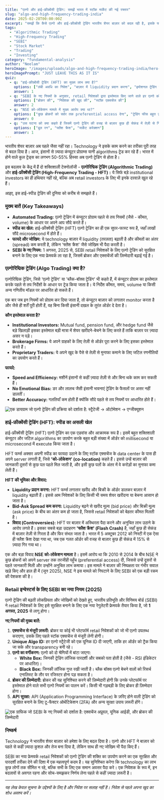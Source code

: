 ```yaml
---
title: "एल्गो और हाई-फ्रीक्वेंसी ट्रेडिंग: समझें भारत में स्टॉक मार्केट की नई रफ्तार"
slug: "algo-and-high-frequency-trading-india"
date: 2025-02-28T00:00:00Z
excerpt: "समझें कि कैसे एल्गो और हाई-फ्रीक्वेंसी ट्रेडिंग भारतीय शेयर बाज़ार को बदल रही है, इसके फायदे, जोखिम और SEBI के नए नियम क्या हैं।"
tags:
  - "Algorithmic Trading"
  - "High-Frequency Trading"
  - "SEBI"
  - "Stock Market"
  - "Trading"
  - "Investing"
category: "fundamental-analysis"
author: "Neelam"
heroImage: "/images/uploads/algo-and-high-frequency-trading-india/hero-image.jpg"
heroImagePrompt: "JUST LEAVE THIS AS IT IS"
quiz:
  - q: "हाई-फ्रीक्वेंसी ट्रेडिंग (HFT) का मुख्य लाभ क्या है?"
    options: ["लंबी अवधि का निवेश", "बाज़ार में liquidity प्रदान करना", "इमोशनल ट्रेडिंग को बढ़ावा देना"]
    answer: 1
  - q: "SEBI के नए नियमों के अनुसार, retail निवेशकों द्वारा इस्तेमाल किए जाने वाले हर एल्गो को किसकी मंजूरी लेनी होगी?"
    options: ["ब्रोकर की", "निवेशक की खुद की", "स्टॉक एक्सचेंज की"]
    answer: 2
  - q: "NSE को-लोकेशन मामले में मुख्य आरोप क्या था?"
    options: ["कुछ ब्रोकरों को सर्वर तक preferential access देना", "ट्रेडिंग फीस बहुत ज़्यादा बढ़ाना", "गलत स्टॉक टिप्स देना"]
    answer: 0
  - q: "उस घटना को क्या कहते हैं जिसमें एल्गो ट्रेडिंग की वजह से बाज़ार कुछ ही सेकंड में तेज़ी से गिरकर वापस संभल जाता है?"
    options: ["बुल रन", "फ्लैश क्रैश", "मार्केट करेक्शन"]
    answer: 1
---
```


भारतीय शेयर बाज़ार अब पहले जैसा नहीं रहा। Technology ने इसके काम करने का तरीका पूरी तरह से बदल दिया है। आज, इंसानों से ज़्यादा कंप्यूटर प्रोग्राम्स यानी algorithms ट्रेड कर रहे हैं। भारत में होने वाले कुल ट्रेड्स का लगभग 50-55% हिस्सा अब एल्गो ट्रेडिंग से होता है।

इस बदलाव के केंद्र में हैं दो शक्तिशाली टेक्नोलॉजी - **एल्गोरिद्मिक ट्रेडिंग (Algorithmic Trading)** और **हाई-फ्रीक्वेंसी ट्रेडिंग (High-Frequency Trading - HFT)**। ये सिर्फ बड़े institutional investors का ही हथियार नहीं रहे, बल्कि अब retail investors के लिए भी इनके दरवाज़े खुल रहे हैं।

आइए, इस हाई-स्पीड ट्रेडिंग की दुनिया को करीब से समझते हैं।

### मुख्य बातें (Key Takeaways)

*   **Automated Trading:** एल्गो ट्रेडिंग में कंप्यूटर प्रोग्राम पहले से तय नियमों (जैसे - कीमत, volume) के आधार पर अपने आप सौदे करते हैं।
*   **स्पीड का खेल:** हाई-फ्रीक्वेंसी ट्रेडिंग (HFT) एल्गो ट्रेडिंग का ही एक सुपर-फास्ट रूप है, जहाँ लाखों सौदे microsecond में होते हैं।
*   **फायदे और जोखिम:** ये technology बाज़ार में liquidity (तरलता) बढ़ाती है और कीमतों का अंतर (spread) कम करती है, लेकिन 'फ्लैश क्रैश' जैसे जोखिम भी पैदा करती है।
*   **SEBI के नए नियम:** 1 अगस्त, 2025 से, SEBI retail निवेशकों के लिए एल्गो ट्रेडिंग को सुरक्षित बनाने के लिए एक नया फ्रेमवर्क ला रहा है, जिसमें ब्रोकर और एक्सचेंजों की ज़िम्मेदारी बढ़ाई गई है।

### एल्गोरिद्मिक ट्रेडिंग (Algo Trading) क्या है?

एल्गोरिद्मिक ट्रेडिंग, जिसे 'एल्गो ट्रेडिंग' या 'ब्लैक-बॉक्स ट्रेडिंग' भी कहते हैं, में कंप्यूटर प्रोग्राम का इस्तेमाल करके पहले से तय निर्देशों के आधार पर ट्रेड किया जाता है। ये निर्देश कीमत, समय, volume या किसी अन्य गणितीय मॉडल पर आधारित हो सकते हैं।

एक बार जब इन नियमों को प्रोग्राम कर दिया जाता है, तो कंप्यूटर बाज़ार को लगातार monitor करता है और जैसे ही शर्तें पूरी होती हैं, वह बिना किसी इंसानी दखल के तुरंत ऑर्डर दे देता है।

**कौन इस्तेमाल करता है?**
*   **Institutional Investors:** Mutual fund, pension fund, और hedge fund जैसे बड़े खिलाड़ी इसका इस्तेमाल बड़ी मात्रा में शेयर खरीदने-बेचने के लिए करते हैं ताकि बाज़ार पर ज़्यादा असर न पड़े।
*   **Brokerage Firms:** ये अपने ग्राहकों के लिए तेज़ी से ऑर्डर पूरा करने के लिए इसका इस्तेमाल करते हैं।
*   **Proprietary Traders:** ये अपने खुद के पैसे से तेज़ी से मुनाफा कमाने के लिए जटिल रणनीतियों का उपयोग करते हैं।

**फायदे:**
*   **Speed and Efficiency:** मशीनें इंसानों से कहीं ज़्यादा तेज़ी से और बिना थके काम कर सकती हैं।
*   **No Emotional Bias:** डर और लालच जैसी इंसानी भावनाएं ट्रेडिंग के फैसलों पर असर नहीं डालतीं।
*   **Better Accuracy:** गलतियाँ कम होती हैं क्योंकि सौदे पहले से तय नियमों पर आधारित होते हैं।

![एक डायग्राम जो एल्गो ट्रेडिंग की प्रक्रिया को दर्शाता है: स्ट्रैटेजी -> ऑटोमेशन -> एग्जीक्यूशन](/images/uploads/algo-and-high-frequency-trading-india/algo-trading-process.png)

### हाई-फ्रीक्वेंसी ट्रेडिंग (HFT): स्पीड का असली खेल

हाई-फ्रीक्वेंसी ट्रेडिंग (HFT) एल्गो ट्रेडिंग का एक एडवांस और आक्रामक रूप है। इसमें बहुत शक्तिशाली कंप्यूटर और जटिल algorithms का उपयोग करके बहुत बड़ी संख्या में ऑर्डर को millisecond या microsecond में execute किया जाता है।

HFT फर्म्स अक्सर अपनी स्पीड का फायदा उठाने के लिए स्टॉक एक्सचेंज के data center के पास ही अपने server लगाती हैं, जिसे **'को-लोकेशन' (co-location)** कहते हैं। इससे उन्हें बाज़ार की जानकारी दूसरों से कुछ पल पहले मिल जाती है, और इसी कुछ पलों के अंतर में वे करोड़ों का मुनाफा कमा लेती हैं।

**HFT की भूमिका और विवाद:**

*   **Liquidity प्रदान करना:** HFT फर्म्स लगातार खरीद और बिक्री के ऑर्डर डालकर बाज़ार में liquidity बढ़ाती हैं। इससे आम निवेशकों के लिए किसी भी समय शेयर खरीदना या बेचना आसान हो जाता है।
*   **Bid-Ask Spread कम करना:** Liquidity बढ़ने से खरीद मूल्य (bid price) और बिक्री मूल्य (ask price) के बीच का अंतर कम हो जाता है, जिससे retail निवेशकों को बेहतर कीमत मिलती है।
*   **विवाद (Controversies):** HFT पर बाज़ार में अस्थिरता पैदा करने और अनुचित लाभ उठाने के आरोप लगते हैं। इसका सबसे बड़ा उदाहरण **'फ्लैश क्रैश' (Flash Crash)** है, जहाँ कुछ ही सेकंड में बाज़ार तेज़ी से गिरता है और फिर संभल जाता है। भारत में 5 अक्टूबर 2012 को निफ्टी में एक ऐसा ही फ्लैश क्रैश देखा गया था, जब एक गलत ऑर्डर की वजह से बाज़ार कुछ ही सेकंड में 15% से ज़्यादा गिर गया था।

एक और बड़ा विवाद **NSE को-लोकेशन मामला** है। इसमें आरोप था कि 2010 से 2014 के बीच NSE ने कुछ ब्रोकरों को अपने server तक तरजीही पहुँच (preferential access) दी, जिससे उन्हें दूसरों से पहले जानकारी मिली और उन्होंने अनुचित लाभ कमाया। इस मामले ने बाज़ार की निष्पक्षता पर गंभीर सवाल खड़े किए और हाल ही में (जून 2025), NSE ने इस मामले को निपटाने के लिए SEBI को एक बड़ी रकम की पेशकश की है।

### Retail इन्वेस्टर्स के लिए SEBI का नया नियम (2025)

एल्गो ट्रेडिंग की बढ़ती लोकप्रियता और जोखिमों को देखते हुए, भारतीय प्रतिभूति और विनिमय बोर्ड (SEBI) ने retail निवेशकों के लिए इसे सुरक्षित बनाने के लिए एक नया रेगुलेटरी फ्रेमवर्क तैयार किया है, जो **1 अगस्त, 2025** से लागू होगा।

**नए नियमों की मुख्य बातें:**

1.  **एक्सचेंज से मंजूरी ज़रूरी:** ब्रोकर या कोई भी प्लेटफॉर्म retail निवेशकों को जो भी एल्गो उपलब्ध कराएगा, उसके लिए पहले स्टॉक एक्सचेंज से मंजूरी लेनी होगी।
2.  **Unique Algo ID:** हर एल्गो स्ट्रैटेजी को एक यूनिक ID दी जाएगी, ताकि हर ऑर्डर को ट्रैक किया जा सके और transparency बनी रहे।
3.  **एल्गो का वर्गीकरण:** एल्गो को दो श्रेणियों में बांटा जाएगा:
    *   **White Box:** जिनकी ट्रेडिंग लॉजिक पारदर्शी और सबको पता होती है (जैसे - RSI इंडिकेटर पर आधारित)।
    *   **Black Box:** जिनकी लॉजिक गुप्त रखी जाती है। ब्लैक बॉक्स एल्गो बेचने वालों को रिसर्च एनालिस्ट के तौर पर रजिस्टर होना पड़ सकता है।
4.  **ब्रोकर की ज़िम्मेदारी:** ब्रोकर की यह सुनिश्चित करने की ज़िम्मेदारी होगी कि उनके प्लेटफॉर्म पर इस्तेमाल होने वाले सभी एल्गो नियमों का पालन करें। किसी भी गड़बड़ी के लिए ब्रोकर ही ज़िम्मेदार होगा।
5.  **API सुरक्षा:** API (Application Programming Interface) के ज़रिए होने वाली ट्रेडिंग को सुरक्षित बनाने के लिए टू-फैक्टर ऑथेंटिकेशन (2FA) और अन्य सुरक्षा उपाय ज़रूरी होंगे।

![एक ग्राफिक जो SEBI के नए नियमों को दर्शाता है: एक्सचेंज अप्रूवल, यूनिक आईडी, और ब्रोकर की ज़िम्मेदारी](/images/uploads/algo-and-high-frequency-trading-india/sebi-new-rules.png)

### निष्कर्ष

Technology ने भारतीय शेयर बाज़ार को हमेशा के लिए बदल दिया है। एल्गो और HFT ने बाज़ार को पहले से कहीं ज़्यादा कुशल और तेज बना दिया है, लेकिन साथ ही नए जोखिम भी पैदा किए हैं।

SEBI का नया फ्रेमवर्क retail निवेशकों को एल्गो ट्रेडिंग की शक्ति का उपयोग करने का एक सुरक्षित और पारदर्शी तरीका देने की दिशा में एक महत्वपूर्ण कदम है। यह सुनिश्चित करेगा कि technology का लाभ कुछ लोगों तक सीमित न रहे, बल्कि सभी के लिए एक समान अवसर पैदा करे। एक निवेशक के रूप में, इन बदलावों से अवगत रहना और सोच-समझकर निर्णय लेना पहले से कहीं ज़्यादा ज़रूरी है।

---
*यह लेख केवल सूचना के उद्देश्यों के लिए है और निवेश पर सलाह नहीं है। निवेश से पहले अपना खुद का शोध अवश्य करें।*